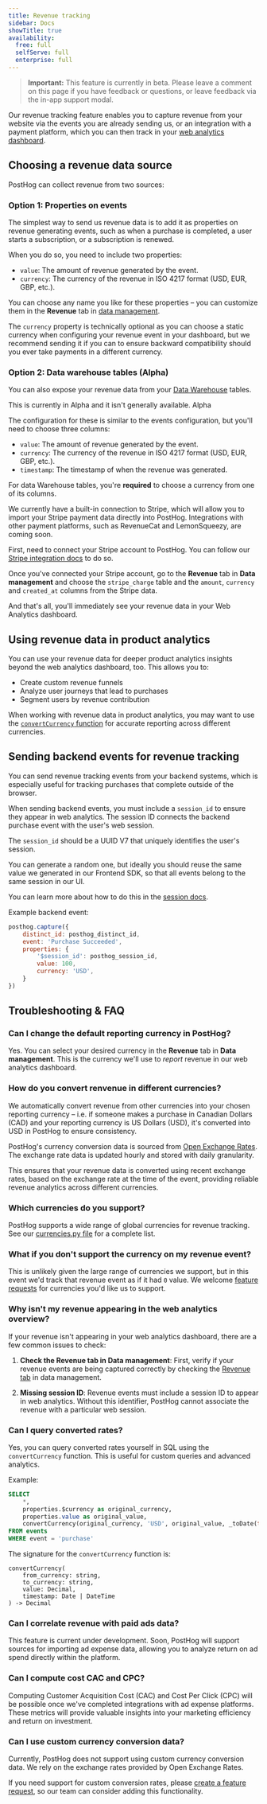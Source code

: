 ```yaml
---
title: Revenue tracking
sidebar: Docs
showTitle: true
availability:
  free: full
  selfServe: full
  enterprise: full
---
```



> **Important:** This feature is currently in beta. Please leave a comment on this page if you have feedback or questions, or leave feedback via the in-app support modal.

Our revenue tracking feature enables you to capture revenue from your website via the events you are already sending us, or an integration with a payment platform, which you can then track in your [web analytics dashboard](https://app.posthog.com/web).

<ProductScreenshot
    imageLight="https://res.cloudinary.com/dmukukwp6/image/upload/Captura_de_tela_2025_03_17_200924_dc0a883144.png" 
    imageDark="https://res.cloudinary.com/dmukukwp6/image/upload/Captura_de_tela_2025_03_17_200946_38e146bad3.png"
    alt="web analytics dashboard"
    classes="rounded"
/>

## Choosing a revenue data source

PostHog can collect revenue from two sources:

### Option 1: Properties on events

The simplest way to send us revenue data is to add it as properties on revenue generating events, such as when a purchase is completed, a user starts a subscription, or a subscription is renewed.

When you do so, you need to include two properties:

- `value`: The amount of revenue generated by the event.
- `currency`: The currency of the revenue in ISO 4217 format (USD, EUR, GBP, etc.).

You can choose any name you like for these properties – you can customize them in the **Revenue** tab in [data management](https://app.posthog.com/data-management/revenue).

<ProductScreenshot
    imageLight="https://res.cloudinary.com/dmukukwp6/image/upload/revenue_light_d1249bb62b.png" 
    imageDark="https://res.cloudinary.com/dmukukwp6/image/upload/revenue_dark_fd7853dd07.png"
    alt="revenue tab"
    classes="rounded"
/>

The `currency` property is technically optional as you can choose a static currency when configuring your revenue event in your dashboard, but we recommend sending it if you can to ensure backward compatibility should you ever take payments in a different currency.

### Option 2: Data warehouse tables (Alpha)

You can also expose your revenue data from your [Data Warehouse](/data-warehouse) tables.

This is currently in Alpha and it isn't generally available. <span className="text-xs font-semibold text-opacity-60 bg-cyan-300 px-1 py-0.5 rounded-sm uppercase text-primary">Alpha</span>

The configuration for these is similar to the events configuration, but you'll need to choose three columns:
- `value`: The amount of revenue generated by the event.
- `currency`: The currency of the revenue in ISO 4217 format (USD, EUR, GBP, etc.).
- `timestamp`: The timestamp of when the revenue was generated.

For data Warehouse tables, you're **required** to choose a currency from one of its columns.

We currently have a built-in connection to Stripe, which will allow you to import your Stripe payment data directly into PostHog. Integrations with other payment platforms, such as RevenueCat and LemonSqueezy, are coming soon.

First, need to connect your Stripe account to PostHog. You can follow our [Stripe integration docs](/tutorials/stripe-reports) to do so.

Once you've connected your Stripe account, go to the **Revenue** tab in **Data management** and choose the `stripe_charge` table and the `amount`, `currency` and `created_at` columns from the Stripe data.

<ProductScreenshot
    imageLight="https://res.cloudinary.com/dmukukwp6/image/upload/Captura_de_tela_2025_03_17_201438_0328f03c28.png" 
    imageDark="https://res.cloudinary.com/dmukukwp6/image/upload/Captura_de_tela_2025_03_17_201457_1d9f93a89a.png"
    alt="revenue data source configuration"
    classes="rounded"
/>

And that's all, you'll immediately see your revenue data in your Web Analytics dashboard.

<ProductScreenshot
    imageLight="https://res.cloudinary.com/dmukukwp6/image/upload/Captura_de_tela_2025_03_17_201351_d65e1393df.png" 
    imageDark="https://res.cloudinary.com/dmukukwp6/image/upload/Captura_de_tela_2025_03_17_201403_98af416521.png"
    alt="revenue data source"
    classes="rounded"
/>

## Using revenue data in product analytics

You can use your revenue data for deeper product analytics insights beyond the web analytics dashboard, too. This allows you to:

- Create custom revenue funnels
- Analyze user journeys that lead to purchases
- Segment users by revenue contribution

When working with revenue data in product analytics, you may want to use the [`convertCurrency` function](#can-i-query-converted-rates) for accurate reporting across different currencies.

## Sending backend events for revenue tracking

You can send revenue tracking events from your backend systems, which is especially useful for tracking purchases that complete outside of the browser.

When sending backend events, you must include a `session_id` to ensure they appear in web analytics. The session ID connects the backend purchase event with the user's web session.

The `session_id` should be a UUID V7 that uniquely identifies the user's session.

You can generate a random one, but ideally you should reuse the same value we generated in our Frontend SDK, so that all events belong to the same session in our UI.

You can learn more about how to do this in the [session docs](/docs/data/sessions#server-sdks-and-sessions).

Example backend event:
```javascript
posthog.capture({
    distinct_id: posthog_distinct_id,
    event: 'Purchase Succeeded',
    properties: {
        '$session_id': posthog_session_id,
        value: 100,
        currency: 'USD',
    }
})
```

## Troubleshooting & FAQ

### Can I change the default reporting currency in PostHog?

Yes. You can select your desired currency in the **Revenue** tab in **Data management**. This is the currency we'll use to *report* revenue in our web analytics dashboard.

<ProductScreenshot
    imageLight="https://res.cloudinary.com/dmukukwp6/image/upload/Captura_de_tela_2025_03_17_201104_33977aba84.png" 
    imageDark="https://res.cloudinary.com/dmukukwp6/image/upload/Captura_de_tela_2025_03_17_201051_e412bbb268.png"
    alt="base currency configuration"
    classes="rounded"
/>

### How do you convert renvenue in different currencies?

We automatically convert revenue from other currencies into your chosen reporting currency – i.e. if someone makes a purchase in Canadian Dollars (CAD) and your reporting currency is US Dollars (USD), it's converted into USD in PostHog to ensure consistency.

PostHog's currency conversion data is sourced from [Open Exchange Rates](https://openexchangerates.org/). The exchange rate data is updated hourly and stored with daily granularity.

This ensures that your revenue data is converted using recent exchange rates, based on the exchange rate at the time of the event, providing reliable revenue analytics across different currencies.

### Which currencies do you support?

PostHog supports a wide range of global currencies for revenue tracking. See our [currencies.py file](https://github.com/PostHog/posthog/blob/master/posthog/models/exchange_rate/currencies.py) for a complete list.

### What if you don't support the currency on my revenue event?

This is unlikely given the large range of currencies we support, but in this event we'd track that revenue event as if it had `0` value. We welcome [feature requests](https://github.com/PostHog/posthog/issues/new?assignees=&labels=feature&template=feature_request.md&title=) for currencies you'd like us to support.

### Why isn't my revenue appearing in the web analytics overview?

If your revenue isn't appearing in your web analytics dashboard, there are a few common issues to check:

1. **Check the Revenue tab in Data management**: First, verify if your revenue events are being captured correctly by checking the [Revenue tab](https://app.posthog.com/data-management/revenue) in data management.

2. **Missing session ID**: Revenue events must include a session ID to appear in web analytics. Without this identifier, PostHog cannot associate the revenue with a particular web session.

### Can I query converted rates?

Yes, you can query converted rates yourself in SQL using the `convertCurrency` function. This is useful for custom queries and advanced analytics.

Example:

```sql
SELECT 
    *,
    properties.$currency as original_currency,
    properties.value as original_value,
    convertCurrency(original_currency, 'USD', original_value, _toDate(timestamp)) as value_usd
FROM events
WHERE event = 'purchase'
```

The signature for the `convertCurrency` function is:

```
convertCurrency(
    from_currency: string,
    to_currency: string,
    value: Decimal,
    timestamp: Date | DateTime
) -> Decimal
```

### Can I correlate revenue with paid ads data?

This feature is current under development. Soon, PostHog will support sources for importing ad expense data, allowing you to analyze return on ad spend directly within the platform.

###  Can I compute cost CAC and CPC?

Computing Customer Acquisition Cost (CAC) and Cost Per Click (CPC) will be possible once we've completed integrations with ad expense platforms. These metrics will provide valuable insights into your marketing efficiency and return on investment.

### Can I use custom currency conversion data?

Currently, PostHog does not support using custom currency conversion data. We rely on the exchange rates provided by Open Exchange Rates.

If you need support for custom conversion rates, please [create a feature request](https://github.com/PostHog/posthog/issues/new?assignees=&labels=feature&template=feature_request.md&title=), so our team can consider adding this functionality.
